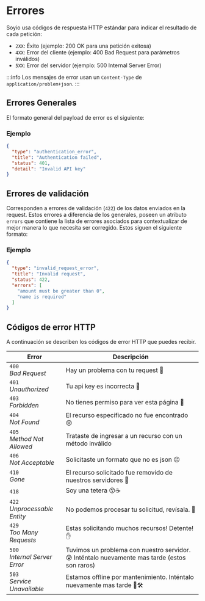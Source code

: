 
# Errores

Soyio usa códigos de respuesta HTTP estándar para indicar el resultado de cada petición:

- `2XX`: Éxito (ejemplo: 200 OK para una petición exitosa)
- `4XX`: Error del cliente (ejemplo: 400 Bad Request para parámetros inválidos)
- `5XX`: Error del servidor (ejemplo: 500 Internal Server Error)

:::info
Los mensajes de error usan un `Content-Type` de `application/problem+json`.
:::

## Errores Generales

El formato general del payload de error es el siguiente:

<ul>
  <SchemaItem
    collapsible={false}
    name={"type"}
    schemaName={"string"}
    qualifierMessage={"**Valores posibles:** [`api_error`, `authentication_error`, `invalid_request_error`, `rate_limit_error`]"}
    schema={{"type":"string","enum":["api_error","authentication_error","invalid_request_error","rate_limit_error"],"description":"El tipo de error."}}
  >
  </SchemaItem>
  <SchemaItem
    collapsible={false}
    name={"title"}
    schemaName={"string"}
    qualifierMessage={undefined}
    schema={{"type":"string","description":"Resumen corto y legible del tipo de problema"}}
  >
  </SchemaItem>
  <SchemaItem
    collapsible={false}
    name={"status"}
    schemaName={"integer"}
    qualifierMessage={undefined}
    schema={{"type":"integer","description":"El código de estado HTTP generado por el servidor para esta ocurrencia del problema. Revisa los [códigos de error HTTP](#códigos-de-error-http)."}}
  >
  </SchemaItem>
  <SchemaItem
    collapsible={false}
    name={"detail"}
    schemaName={"integer"}
    qualifierMessage={undefined}
    schema={{"type":"integer","description":"Una explicación breve, legible y específica para esta ocurrencia del problema."}}
  >
  </SchemaItem>
</ul>

### Ejemplo

```json
{
  "type": "authentication_error",
  "title": "Authentication failed",
  "status": 401,
  "detail": "Invalid API key"
}
```

## Errores de validación

Corresponden a errores de validación (`422`) de los datos enviados en la request. Estos errores a diferencia de los generales, poseen un atributo `errors` que contiene la lista de errores asociados para contextualizar de mejor manera lo que necesita ser corregido. Estos siguen el siguiente formato:


<ul>
  <SchemaItem
    collapsible={false}
    name={"type"}
    schemaName={"string"}
    qualifierMessage={"**Valores posibles:** [`validation_error`]" }
    schema={{"type":"string","enum":["validation_error"],"description":"El tipo de error."}}
  >
  </SchemaItem>
  <SchemaItem
    collapsible={false}
    name={"title"}
    schemaName={"string"}
    qualifierMessage={undefined}
    schema={{"type":"string","description":"Resumen corto y legible del tipo de problema"}}
  >
  </SchemaItem>
  <SchemaItem
    collapsible={false}
    name={"status"}
    schemaName={"integer"}
    qualifierMessage={undefined}
    schema={{"type":"integer","description":"El código de estado HTTP generado por el servidor para esta ocurrencia del problema. Revisa los [códigos de error HTTP](#códigos-de-error-http)."}}
  >
  </SchemaItem>
  <SchemaItem
    collapsible={false}
    name={"errors"}
    schemaName={"string[]"}
    qualifierMessage={undefined}
    schema={{"type":"string[]","description":"Una lista legible de errores de validación específicos."}}
  >
  </SchemaItem>
</ul>

### Ejemplo

```json
{
  "type": "invalid_request_error",
  "title": "Invalid request",
  "status": 422,
  "errors": [
    "amount must be greater than 0",
    "name is required"
  ]
}
```

## Códigos de error HTTP

A continuación se describen los códigos de error HTTP que puedes recibir.

| Error | Descripción |
|-------|-------------|
| `400`<br/>*Bad Request* | Hay un problema con tu request 🙈 |
| `401`<br/>*Unauthorized* | Tu api key es incorrecta 🔐 |
| `403`<br/>*Forbidden* | No tienes permiso para ver esta página 🚫 |
| `404`<br/>*Not Found* | El recurso especificado no fue encontrado 😔 |
| `405`<br/>*Method Not Allowed* | Trataste de ingresar a un recurso con un método inválido |
| `406`<br/>*Not Acceptable* | Solicitaste un formato que no es json 😣 |
| `410`<br/>*Gone* | El recurso solicitado fue removido de nuestros servidores 🏃 |
| `418` | Soy una tetera 😗☕️ |
| `422`<br/>*Unprocessable Entity* | No podemos procesar tu solicitud, revísala. 👀️ |
| `429`<br/>*Too Many Requests* | Estas solicitando muchos recursos! Detente! ✋ |
| `500`<br/>*Internal Server Error* | Tuvimos un problema con nuestro servidor. 😰 Inténtalo nuevamente mas tarde (estos son raros) |
| `503`<br/>*Service Unavailable* | Estamos offline por mantenimiento. Inténtalo nuevamente mas tarde ‍👷🛠 |
